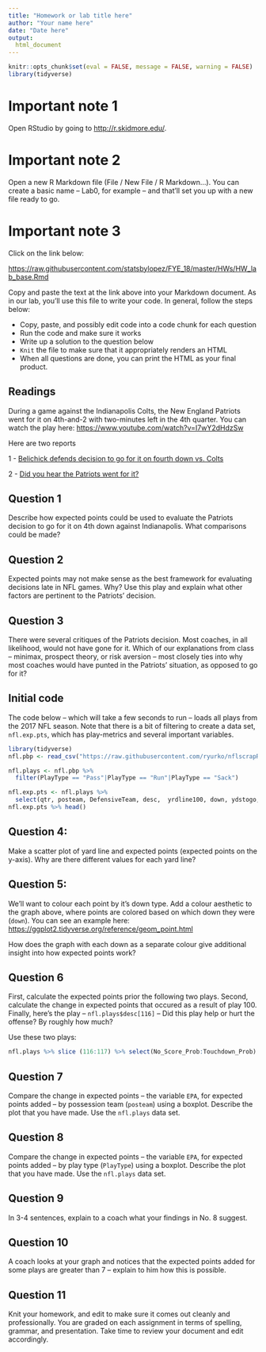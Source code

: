 ```yaml
---
title: "Homework or lab title here"
author: "Your name here"
date: "Date here"
output:
  html_document
---
```


```r
knitr::opts_chunk$set(eval = FALSE, message = FALSE, warning = FALSE)
library(tidyverse)
```


# Important note 1

Open RStudio by going to [http://r.skidmore.edu/](http://r.skidmore.edu/). 
 

# Important note 2

Open a new R Markdown file (File / New File / R Markdown...).  You can create a basic name -- Lab0, for example -- and that'll set you up with a new file ready to go.

# Important note 3

Click on the link below:

[https://raw.githubusercontent.com/statsbylopez/FYE_18/master/HWs/HW_lab_base.Rmd](https://raw.githubusercontent.com/statsbylopez/FYE_18/master/HWs/HW_lab_base.Rmd)

Copy and paste the text at the link above into your Markdown document. As in our lab, you'll use this file to write your code. In general, follow the steps below: 

- Copy, paste, and possibly edit code into a code chunk for each question
- Run the code and make sure it works
- Write up a solution to the question below
- `Knit` the file to make sure that it appropriately renders an HTML
- When all questions are done, you can print the HTML as your final product. 

## Readings 

During a game against the Indianapolis Colts, the New England Patriots went for it on 4th-and-2 with two-minutes left in the 4th quarter. You can watch the play here: [https://www.youtube.com/watch?v=I7wY2dHdzSw](https://www.youtube.com/watch?v=I7wY2dHdzSw)

Here are two reports 

1 - [Belichick defends decision to go for it on fourth down vs. Colts](http://www.nfl.com/news/story/09000d5d81441ff6/article/belichick-defends-decision-to-go-for-it-on-fourth-down-vs-colts)

2 - [Did you hear the Patriots went for it?](https://bleacherreport.com/articles/293672-did-you-hear-the-patriots-went-for-it-on-4th-and-2)



## Question 1

Describe how expected points could be used to evaluate the Patriots decision to go for it on 4th down against Indianapolis. What comparisons could be made? 

## Question 2

Expected points may not make sense as the best framework for evaluating decisions late in NFL games. Why? Use this play and explain what other factors are pertinent to the Patriots' decision.

## Question 3

There were several critiques of the Patriots decision. Most coaches, in all likelihood, would not have gone for it. Which of our explanations from class -- minimax, prospect theory, or risk aversion -- most closely ties into why most coaches would have punted in the Patriots' situation, as opposed to go for it? 

## Initial code

The code below -- which will take a few seconds to run -- loads all plays from the 2017 NFL season. Note that there is a bit of filtering to create a data set, `nfl.exp.pts`, which has play-metrics and several important variables. 

```r
library(tidyverse)
nfl.pbp <- read_csv("https://raw.githubusercontent.com/ryurko/nflscrapR-data/master/legacy_data/season_play_by_play/pbp_2017.csv")

nfl.plays <- nfl.pbp %>% 
  filter(PlayType == "Pass"|PlayType == "Run"|PlayType == "Sack") 

nfl.exp.pts <- nfl.plays %>% 
  select(qtr, posteam, DefensiveTeam, desc,  yrdline100, down, ydstogo, ExpPts)
nfl.exp.pts %>% head()
```

## Question 4: 

Make a scatter plot of yard line and expected points (expected points on the y-axis). Why are there different values for each yard line?

## Question 5:

We'll want to colour each point by it's down type. Add a colour aesthetic to the graph above, where points are colored based on which down they were (`down`). You can see an example here: [https://ggplot2.tidyverse.org/reference/geom_point.html](https://ggplot2.tidyverse.org/reference/geom_point.html)

How does the graph with each down as a separate colour give additional insight into how expected points work?

## Question 6

First, calculate the expected points prior the following two plays. Second, calculate the change in expected points that occured as a result of play 100. Finally, here's the play -- `nfl.plays$desc[116]` -- Did this play help or hurt the offense? By roughly how much?

Use these two plays: 

```r
nfl.plays %>% slice (116:117) %>% select(No_Score_Prob:Touchdown_Prob)
```

## Question 7

Compare the change in expected points -- the variable `EPA`, for expected points added -- by possession team (`posteam`) using a boxplot. Describe the plot that you have made. Use the `nfl.plays` data set. 

## Question 8


Compare the change in expected points -- the variable `EPA`, for expected points added -- by play type (`PlayType`) using a boxplot. Describe the plot that you have made. Use the `nfl.plays` data set. 

## Question 9

In 3-4 sentences, explain to a coach what your findings in No. 8 suggest. 
 
## Question 10

A coach looks at your graph and notices that the expected points added for some plays are greater than 7 -- explain to him how this is possible. 

## Question 11

Knit your homework, and edit to make sure it comes out cleanly and professionally. You are graded on each assignment in terms of spelling, grammar, and presentation. Take time to review your document and edit accordingly. 
